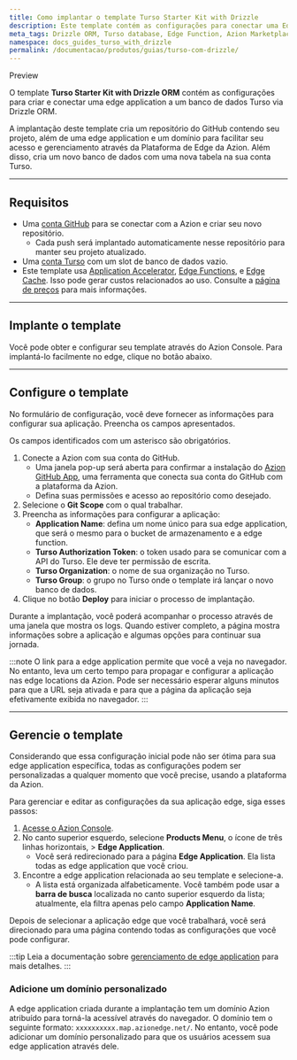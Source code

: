 ```yaml
---
title: Como implantar o template Turso Starter Kit with Drizzle
description: Este template contém as configurações para conectar uma Edge Application a um banco de dados Turso.
meta_tags: Drizzle ORM, Turso database, Edge Function, Azion Marketplace, web, guides, templates
namespace: docs_guides_turso_with_drizzle
permalink: /documentacao/produtos/guias/turso-com-drizzle/
---
```



<Tag severity="info" client:only="vue">
Preview
</Tag>

O template **Turso Starter Kit with Drizzle ORM** contém as configurações para criar e conectar uma edge application a um banco de dados Turso via Drizzle ORM.

A implantação deste template cria um repositório do GitHub contendo seu projeto, além de uma edge application e um domínio para facilitar seu acesso e gerenciamento através da Plataforma de Edge da Azion. Além disso, cria um novo banco de dados com uma nova tabela na sua conta Turso.

---

## Requisitos

- Uma [conta GitHub](https://github.com/signup) para se conectar com a Azion e criar seu novo repositório.
    - Cada push será implantado automaticamente nesse repositório para manter seu projeto atualizado.
- Uma [conta Turso](https://turso.tech/) com um slot de banco de dados vazio.
- Este template usa [Application Accelerator](/pt-br/documentacao/produtos/build/edge-application/application-accelerator/), [Edge Functions](/pt-br/documentacao/produtos/build/edge-application/edge-functions/), e [Edge Cache](/pt-br/documentacao/produtos/build/edge-application/edge-cache/). Isso pode gerar custos relacionados ao uso. Consulte a [página de preços](/pt-br/documentacao/produtos/precos/) para mais informações.

---

## Implante o template

Você pode obter e configurar seu template através do Azion Console. Para implantá-lo facilmente no edge, clique no botão abaixo.

<LinkButton
    label="Deploy"
    link="https://console.azion.com/create/azion-community/turso-with-drizzle"
    icon="ai ai-azion"
    icon-pos="left"
  />

---

## Configure o template

No formulário de configuração, você deve fornecer as informações para configurar sua aplicação. Preencha os campos apresentados. 

Os campos identificados com um asterisco são obrigatórios.

1. Conecte a Azion com sua conta do GitHub.
    - Uma janela pop-up será aberta para confirmar a instalação do [Azion GitHub App](/pt-br/documentacao/produtos/guias/azion-github-app/), uma ferramenta que conecta sua conta do GitHub com a plataforma da Azion.
    - Defina suas permissões e acesso ao repositório como desejado.
2. Selecione o **Git Scope** com o qual trabalhar.
3. Preencha as informações para configurar a aplicação:
    - **Application Name**: defina um nome único para sua edge application, que será o mesmo para o bucket de armazenamento e a edge function.
    - **Turso Authorization Token**: o token usado para se comunicar com a API do Turso. Ele deve ter permissão de escrita.
    - **Turso Organization**: o nome de sua organização no Turso.
    - **Turso Group**: o grupo no Turso onde o template irá lançar o novo banco de dados. 
4. Clique no botão **Deploy** para iniciar o processo de implantação.

Durante a implantação, você poderá acompanhar o processo através de uma janela que mostra os logs. Quando estiver completo, a página mostra informações sobre a aplicação e algumas opções para continuar sua jornada.

:::note
O link para a edge application permite que você a veja no navegador. No entanto, leva um certo tempo para propagar e configurar a aplicação nas edge locations da Azion. Pode ser necessário esperar alguns minutos para que a URL seja ativada e para que a página da aplicação seja efetivamente exibida no navegador.
:::

---

## Gerencie o template

Considerando que essa configuração inicial pode não ser ótima para sua edge application específica, todas as configurações podem ser personalizadas a qualquer momento que você precise, usando a plataforma da Azion.

Para gerenciar e editar as configurações da sua aplicação edge, siga esses passos:

1. [Acesse o Azion Console](https://console.azion.com).
2. No canto superior esquerdo, selecione **Products Menu**, o ícone de três linhas horizontais, > **Edge Application**.
    - Você será redirecionado para a página **Edge Application**. Ela lista todas as edge application que você criou.
3. Encontre a edge application relacionada ao seu template e selecione-a.
    - A lista está organizada alfabeticamente. Você também pode usar a **barra de busca** localizada no canto superior esquerdo da lista; atualmente, ela filtra apenas pelo campo **Application Name**.

Depois de selecionar a aplicação edge que você trabalhará, você será direcionado para uma página contendo todas as configurações que você pode configurar.

:::tip
Leia a documentação sobre [gerenciamento de edge application](/pt-br/documentacao/produtos/build/edge-application/primeiros-passos/) para mais detalhes.
:::

### Adicione um domínio personalizado

A edge application criada durante a implantação tem um domínio Azion atribuído para torná-la acessível através do navegador. O domínio tem o seguinte formato: `xxxxxxxxxx.map.azionedge.net/`. No entanto, você pode adicionar um domínio personalizado para que os usuários acessem sua edge application através dele.


<LinkButton link="/pt-br/documentacao/produtos/guias/configurar-dominio/" label="ir para o guia de configuração de domínio" severity="secondary" /> 
